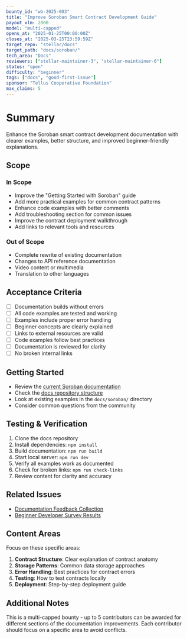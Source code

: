 ```yaml
---
bounty_id: "wb-2025-003"
title: "Improve Soroban Smart Contract Development Guide"
payout_xlm: 2000
model: "multi-capped"
opens_at: "2025-01-25T00:00:00Z"
closes_at: "2025-03-25T23:59:59Z"
target_repo: "stellar/docs"
target_path: "docs/soroban/"
tech_area: "Docs"
reviewers: ["stellar-maintainer-3", "stellar-maintainer-6"]
status: "open"
difficulty: "beginner"
tags: ["docs", "good-first-issue"]
sponsor: "Tellus Cooperative Foundation"
max_claims: 5
---
```


# Summary

Enhance the Soroban smart contract development documentation with clearer examples, better structure, and improved beginner-friendly explanations.

## Scope

### In Scope
- Improve the "Getting Started with Soroban" guide
- Add more practical examples for common contract patterns
- Enhance code examples with better comments
- Add troubleshooting section for common issues
- Improve the contract deployment walkthrough
- Add links to relevant tools and resources

### Out of Scope
- Complete rewrite of existing documentation
- Changes to API reference documentation
- Video content or multimedia
- Translation to other languages

## Acceptance Criteria

- [ ] Documentation builds without errors
- [ ] All code examples are tested and working
- [ ] Examples include proper error handling
- [ ] Beginner concepts are clearly explained
- [ ] Links to external resources are valid
- [ ] Code examples follow best practices
- [ ] Documentation is reviewed for clarity
- [ ] No broken internal links

## Getting Started

- Review the [current Soroban documentation](https://docs.stellar.org/docs/soroban/)
- Check the [docs repository structure](https://github.com/stellar/docs)
- Look at existing examples in the `docs/soroban/` directory
- Consider common questions from the community

## Testing & Verification

1. Clone the docs repository
2. Install dependencies: `npm install`
3. Build documentation: `npm run build`
4. Start local server: `npm run dev`
5. Verify all examples work as documented
6. Check for broken links: `npm run check-links`
7. Review content for clarity and accuracy

## Related Issues

- [Documentation Feedback Collection](https://github.com/stellar/docs/issues/234)
- [Beginner Developer Survey Results](https://github.com/stellar/docs/issues/267)

## Content Areas

Focus on these specific areas:
1. **Contract Structure**: Clear explanation of contract anatomy
2. **Storage Patterns**: Common data storage approaches
3. **Error Handling**: Best practices for contract errors
4. **Testing**: How to test contracts locally
5. **Deployment**: Step-by-step deployment guide

## Additional Notes

This is a multi-capped bounty - up to 5 contributors can be awarded for different sections of the documentation improvements. Each contributor should focus on a specific area to avoid conflicts.

